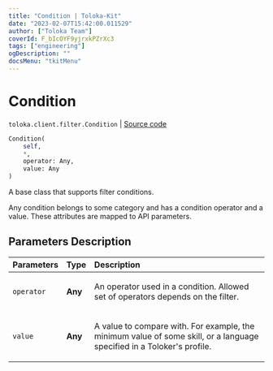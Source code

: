 ```yaml
---
title: "Condition | Toloka-Kit"
date: "2023-02-07T15:42:00.011529"
author: ["Toloka Team"]
coverId: F_bIcOYF9yjrxkPZrXc3
tags: ["engineering"]
ogDescription: ""
docsMenu: "tkitMenu"
---
```


# Condition
`toloka.client.filter.Condition` | [Source code](https://github.com/Toloka/toloka-kit/blob/v1.1.3/src/client/filter.py#L146)

```python
Condition(
    self,
    *,
    operator: Any,
    value: Any
)
```

A base class that supports filter conditions.

Any condition belongs to some category and has a condition operator and a value. These attributes are mapped to API parameters.

## Parameters Description

| Parameters | Type | Description |
| :----------| :----| :-----------|
`operator`|**Any**|<p>An operator used in a condition. Allowed set of operators depends on the filter.</p>
`value`|**Any**|<p>A value to compare with. For example, the minimum value of some skill, or a language specified in a Toloker&#x27;s profile.</p>